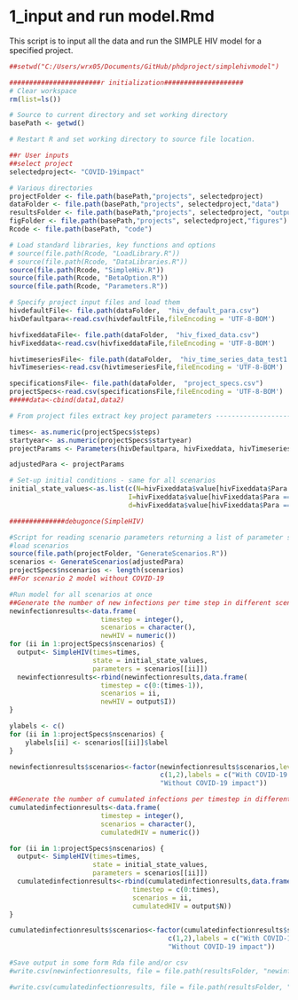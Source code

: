 # 1_input and run model.Rmd#

This script is to input all the data and run the SIMPLE HIV model for a specified
project.

```r
##setwd("C:/Users/wrx05/Documents/GitHub/phdproject/simplehivmodel")

#######################r initialization####################
# Clear workspace
rm(list=ls()) 

# Source to current directory and set working directory
basePath <- getwd()

# Restart R and set working directory to source file location. 

##r User inputs
##select project
selectedproject<- "COVID-19impact"

# Various directories
projectFolder <- file.path(basePath,"projects", selectedproject)
dataFolder <- file.path(basePath,"projects", selectedproject,"data")
resultsFolder <- file.path(basePath,"projects", selectedproject, "output")
figFolder <- file.path(basePath,"projects", selectedproject,"figures")
Rcode <- file.path(basePath, "code") 

# Load standard libraries, key functions and options
# source(file.path(Rcode, "LoadLibrary.R"))
# source(file.path(Rcode, "DataLibraries.R"))
source(file.path(Rcode, "SimpleHiv.R"))
source(file.path(Rcode, "BetaOption.R"))
source(file.path(Rcode, "Parameters.R"))

```


```r
# Specify project input files and load them
hivdefaultFile<- file.path(dataFolder,  "hiv_default_para.csv")
hivDefaultpara<-read.csv(hivdefaultFile,fileEncoding = 'UTF-8-BOM')

hivfixeddataFile<- file.path(dataFolder,  "hiv_fixed_data.csv")
hivFixeddata<-read.csv(hivfixeddataFile,fileEncoding = 'UTF-8-BOM')

hivtimeseriesFile<- file.path(dataFolder,  "hiv_time_series_data_test1.csv")
hivTimeseries<-read.csv(hivtimeseriesFile,fileEncoding = 'UTF-8-BOM')

specificationsFile<- file.path(dataFolder,  "project_specs.csv")
projectSpecs<-read.csv(specificationsFile,fileEncoding = 'UTF-8-BOM')
#####data<-cbind(data1,data2)

# From project files extract key project parameters ----------------------------

times<- as.numeric(projectSpecs$steps) 
startyear<- as.numeric(projectSpecs$startyear) 
projectParams <- Parameters(hivDefaultpara, hivFixeddata, hivTimeseries, projectSpecs) #Default params

adjustedPara <- projectParams

# Set-up initial conditions - same for all scenarios
initial_state_values<-as.list(c(N=hivFixeddata$value[hivFixeddata$Para == "plhiv"],                                            
                              I=hivFixeddata$value[hivFixeddata$Para == "newinf"],#new infections
                              d=hivFixeddata$value[hivFixeddata$Para == "prodiag"]))#proportion diagnosed

##############debugonce(SimpleHIV)
```

```r

#Script for reading scenario parameters returning a list of parameter sets
#load scenarios
source(file.path(projectFolder, "GenerateScenarios.R"))
scenarios <- GenerateScenarios(adjustedPara)
projectSpecs$nscenarios <- length(scenarios)
##For scenario 2 model without COVID-19

```



```r

#Run model for all scenarios at once
##Generate the number of new infections per time step in different scenarios
newinfectionresults<-data.frame( 
                       timestep = integer(),
                       scenarios = character(),
                       newHIV = numeric())
for (ii in 1:projectSpecs$nscenarios) {
  output<- SimpleHIV(times=times, 
                     state = initial_state_values,
                     parameters = scenarios[[ii]])
  newinfectionresults<-rbind(newinfectionresults,data.frame( 
                       timestep = c(0:(times-1)),
                       scenarios = ii,
                       newHIV = output$I))
}

ylabels <- c()
for (ii in 1:projectSpecs$nscenarios) {
    ylabels[ii] <- scenarios[[ii]]$label
}

newinfectionresults$scenarios<-factor(newinfectionresults$scenarios,levels =  
                                      c(1,2),labels = c("With COVID-19 impact", 
                                      "Without COVID-19 impact"))

##Generate the number of cumulated infections per timestep in different scenarios
cumulatedinfectionresults<-data.frame( 
                       timestep = integer(),
                       scenarios = character(),
                       cumulatedHIV = numeric())

for (ii in 1:projectSpecs$nscenarios) {
  output<- SimpleHIV(times=times, 
                     state = initial_state_values,
                     parameters = scenarios[[ii]])
  cumulatedinfectionresults<-rbind(cumulatedinfectionresults,data.frame( 
                               timestep = c(0:times),
                               scenarios = ii,
                               cumulatedHIV = output$N))
}

cumulatedinfectionresults$scenarios<-factor(cumulatedinfectionresults$scenarios,levels =    
                                        c(1,2),labels = c("With COVID-19 impact",
                                        "Without COVID-19 impact"))

#Save output in some form Rda file and/or csv
#write.csv(newinfectionresults, file = file.path(resultsFolder, "newinfection_results.csv"))

#write.csv(cumulatedinfectionresults, file = file.path(resultsFolder, "cumulatedinfection_results.csv"))

```




